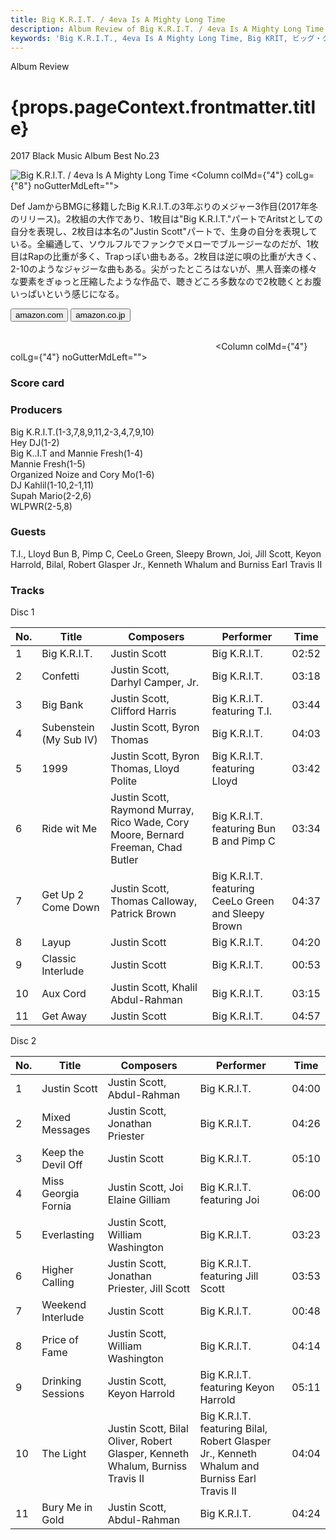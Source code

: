 ```yaml
---
title: Big K.R.I.T. / 4eva Is A Mighty Long Time
description: Album Review of Big K.R.I.T. / 4eva Is A Mighty Long Time
keywords: 'Big K.R.I.T., 4eva Is A Mighty Long Time, Big KRIT, ビッグ・クリット, 4エバ・イズ・ア・マイティ・ロング・タイム'
---
```




<p className="largeP">Album Review</p>
<h1 className="h1--no--margin">{props.pageContext.frontmatter.title}</h1>
<p className="largeP"><Link to="/best50/2017/">2017 Black Music Album Best No.23</Link></p>

<Row  className="image-card-group">
	<Column colMd={"4"} colLg={"4"} noGutterMdLeft="">
       <ImageCard>

![Big K.R.I.T. / 4eva Is A Mighty Long Time](../../images/cd/bigkrit3L.jpg) 
</ImageCard>
	</Column>
	<Column colMd={"4"} colLg={"8"} noGutterMdLeft="">
	<p>
	Def JamからBMGに移籍したBig K.R.I.T.の3年ぶりのメジャー3作目(2017年冬のリリース)。2枚組の大作であり、1枚目は"Big K.R.I.T."パートでAritstとしての自分を表現し、2枚目は本名の"Justin Scott"パートで、生身の自分を表現している。全編通して、ソウルフルでファンクでメローでブルージーなのだが、1枚目はRapの比重が多く、Trapっぽい曲もある。2枚目は逆に唄の比重が大きく、2-10のようなジャジーな曲もある。尖がったところはないが、黒人音楽の様々な要素をぎゅっと圧縮したような作品で、聴きどころ多数なので2枚聴くとお腹いっぱいという感じになる。
	</p>
	<div>
	  <Button href="https://amzn.to/32jE22N" kind="primary" size="small" renderIcon={ArrowUpRight24}>
      amazon.com
      </Button>
      <Button href="https://amzn.to/3iZnRh7" kind="secondary" size="small" renderIcon={ArrowUpRight24}>
      amazon.co.jp
      </Button>
	</div>
	<a href="https://geo.music.apple.com/jp/album/4eva-is-a-mighty-long-time/1291119038?mt=1&app=music&ls=1&at=11lcug" style="display:inline-block;overflow:hidden;background:url(https://linkmaker.itunes.apple.com/ja-jp/lockup.svg?releaseDate=2017-10-27&kind=album&bubble=apple_music&style=mono-black) no-repeat;width:180px;height:45px;"></a>
	<a href="https://geo.music.apple.com/jp/album/4eva-is-a-mighty-long-time/1291119038?app=itunes&at=11lcug" style="display:inline-block;overflow:hidden;background:url(https://linkmaker.itunes.apple.com/ja-jp/badge-lrg.svg?releaseDate=2017-10-27&kind=album&bubble=itunes_music) no-repeat;width:140px;height:45px;"></a>
	</Column>
</Row>
<Row >
	<Column colMd={"4"} colLg={"4"} noGutterMdLeft="">
<div>
    <h3>Score card</h3>
	<SliderJS1 value="3" />
    <SliderJS2 value="2" />
	<SliderJS3 value="1" />
    <SliderJS4 value="9" />
</div>
</Column>
<Column colMd={"4"} colLg={"8"} noGutterMdLeft="">
<div>
<h3>Producers</h3>
<p>
Big K.R.I.T.(1-3,7,8,9,11,2-3,4,7,9,10)
<br/>Hey DJ(1-2)
<br/>Big K..I.T and Mannie Fresh(1-4)
<br/>Mannie Fresh(1-5)
<br/>Organized Noize and Cory Mo(1-6)
<br/>DJ Kahlil(1-10,2-1,11)
<br/>Supah Mario(2-2,6)
<br/>WLPWR(2-5,8)
</p>
<h3>Guests</h3>
<p>
T.I., Lloyd Bun B, Pimp C, CeeLo Green, Sleepy Brown, Joi, Jill Scott, Keyon Harrold, Bilal, Robert Glasper Jr., Kenneth Whalum and Burniss Earl Travis II
</p>
</div>
</Column>
</Row>

<h3>Tracks</h3>

<p> Disc 1</p>

| No. |	 Title                 |	 Composers                                                                     |	 Performer                                       |	Time |
| --- |	---------------------- | --------------------------------------------------------------------------------- | --------------------------------------------------- | ----- |
| 1	  |	Big K.R.I.T.           | Justin Scott                                                                      | Big K.R.I.T.                                        | 02:52 |
| 2	  |	Confetti               | Justin Scott, Darhyl Camper, Jr.                                                  | Big K.R.I.T.                                        | 03:18 |
| 3	  |	Big Bank               | Justin Scott, Clifford Harris                                                     | Big K.R.I.T. featuring T.I.                         | 03:44 |
| 4	  |	Subenstein (My Sub IV) | Justin Scott, Byron Thomas                                                        | Big K.R.I.T.                                        | 04:03 |
| 5	  |	1999                   | Justin Scott, Byron Thomas, Lloyd Polite                                          | Big K.R.I.T. featuring Lloyd                        | 03:42 |
| 6	  |	Ride wit Me            | Justin Scott, Raymond Murray, Rico Wade, Cory Moore, Bernard Freeman, Chad Butler | Big K.R.I.T. featuring Bun B and Pimp C             | 03:34 |
| 7	  |	Get Up 2 Come Down     | Justin Scott, Thomas Calloway, Patrick Brown                                      | Big K.R.I.T. featuring CeeLo Green and Sleepy Brown | 04:37 |
| 8	  |	Layup                  | Justin Scott                                                                      | Big K.R.I.T.                                        | 04:20 |
| 9	  |	Classic Interlude      | Justin Scott                                                                      | Big K.R.I.T.                                        | 00:53 |
| 10  |	Aux Cord               | Justin Scott, Khalil Abdul-Rahman                                                 | Big K.R.I.T.                                        | 03:15 |
| 11  |	Get Away               | Justin Scott                                                                      | Big K.R.I.T.                                        | 04:57 |

<p> Disc 2</p>

| No. |	 Title              |	 Composers                                                                  |	 Performer                                                                                |	 Time |
| --- |	------------------- | ----------------------------------------------------------------------------- | ------------------------------------------------------------------------------------------- | ----- |
| 1	  |	Justin Scott       	| Justin Scott, Abdul-Rahman                                                   	| Big K.R.I.T.                                                                                |	04:00 |
| 2	  |	Mixed Messages     	| Justin Scott, Jonathan Priester                                              	| Big K.R.I.T.                                                                                |	04:26 |
| 3	  |	Keep the Devil Off 	| Justin Scott                                                                 	| Big K.R.I.T.                                                                                |	05:10 |
| 4	  |	Miss Georgia Fornia	| Justin Scott, Joi Elaine Gilliam                                             	| Big K.R.I.T. featuring Joi                                                                  |	06:00 |
| 5	  |	Everlasting        	| Justin Scott, William Washington                                             	| Big K.R.I.T.                                                                                |	03:23 |
| 6	  |	Higher Calling     	| Justin Scott, Jonathan Priester, Jill Scott                                  	| Big K.R.I.T. featuring Jill Scott                                                           |	03:53 |
| 7	  |	Weekend Interlude  	| Justin Scott                                                                 	| Big K.R.I.T.                                                                                |	00:48 |
| 8	  |	Price of Fame      	| Justin Scott, William Washington                                             	| Big K.R.I.T.                                                                                |	04:14 |
| 9	  |	Drinking Sessions  	| Justin Scott, Keyon Harrold                                                  	| Big K.R.I.T. featuring Keyon Harrold                                                        |	05:11 |
| 10  |	The Light          	| Justin Scott, Bilal Oliver, Robert Glasper, Kenneth Whalum, Burniss Travis II	| Big K.R.I.T. featuring Bilal, Robert Glasper Jr., Kenneth Whalum and Burniss Earl Travis II |	04:04 |
| 11  |	Bury Me in Gold    	| Justin Scott, Abdul-Rahman                                                   	| Big K.R.I.T.                                                                                |	04:24 |

